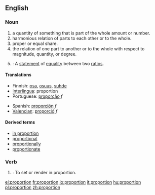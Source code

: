 == English ==
=== Noun ===
{{en-noun-reg}}

# a quantity of something that is part of the whole amount or number.
# harmonious relation of parts to each other or to the whole.
# proper or equal share.
# the relation of one part to another or to the whole with respect to magnitude, quantity, or degree.
# {{mathematics}}: A [[statement]] of [[equality]] between two [[ratio]]s.

==== Translations ====
{{top}}
*Finnish: [[osa]], [[osuus]], [[suhde]]
*[[Interlingua]]: proportion
*Portuguese: [[proporção]] ''f''
{{mid}}
*Spanish: [[proporción]] ''f''
*[[Valencian]]: [[proporció]] ''f''
{{bottom}}

==== Derived terms ====
* [[in proportion]]
* [[proportional]]
* [[proportionally]]
* [[proportionate]]

===Verb===
{{en-verb|proportion|proportions|proportioned|proportioning}}

#{{art}}: To set or render in proportion.

[[el:proportion]]
[[fr:proportion]]
[[io:proportion]]
[[it:proportion]]
[[hu:proportion]]
[[pl:proportion]]
[[zh:proportion]]